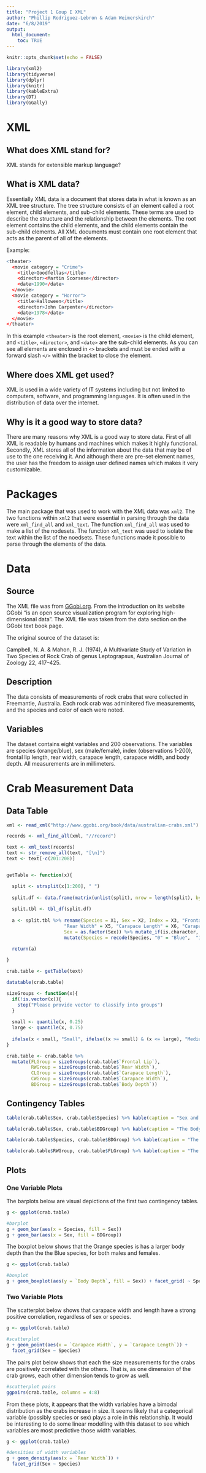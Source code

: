 ---
title: "Project 1 Goup E XML"
author: "Phillip Rodriguez-Lebron & Adam Weimerskirch"
date: "6/8/2019"
output:
  html_document:
    toc: TRUE
---

```{r setup, include=FALSE}
knitr::opts_chunk$set(echo = FALSE)
```

```{r libraries, message = FALSE, warning = FALSE}

library(xml2)
library(tidyverse)
library(dplyr)
library(knitr)
library(kableExtra)
library(DT)
library(GGally)

```

# XML

## What does XML stand for?

XML stands for extensible markup language?

## What is XML data?

Essentially XML data is a document that stores data in what is known as an XML tree structure. The tree structure consists of an element called a root element, child elements, and sub-child elements. These terms are used to describe the structure and the relationship between the elements. The root element contains the child elements, and the child elements contain the sub-child elements. All XML documents must contain one root element that acts as the parent of all of the elements. 

Example: 

```{r, echo = TRUE, eval = FALSE}

<theater>
  <movie category = "Crime">
    <title>Goodfellas</title>
    <director><Martin Scorsese</director>
    <date>1990</date>
  </movie>
  <movie category = "Horror">
    <title>Halloween</title>
    <director>John Carpenter</director>
    <date>1978</date>
  </movie>
</theater>

```

In this example `<theater>` is the root element, `<movie>` is the child element, and `<title>`, `<director>`, and `<date>` are the sub-child elements. As you can see all elements are enclosed in `<>` brackets and must be ended with a forward slash `</>` within the bracket to close the element.  

## Where does XML get used?

XML is used in a wide variety of IT systems including but not limited to computers, software, and programming languages. It is often used in the distribution of data over the internet.  

## Why is it a good way to store data?

There are many reasons why XML is a good way to store data. First of all XML is readable by humans and machines which makes it highly functional. Secondly, XML stores all of the information about the data that may be of use to the one receiving it. And although there are pre-set element names, the user has the freedom to assign user defined names which makes it very customizable.  

# Packages

The main package that was used to work with the XML data was `xml2`. The two functions within `xml2` that were essential in parsing through the data were `xml_find_all` and `xml_text`. The function `xml_find_all` was used to make a list of the nodesets. The function `xml_text` was used to isolate the text within the list of the noedsets. These functions made it possible to parse through the elements of the data.  

# Data

## Source

The XML file was from [GGobi.org](http://www.ggobi.org/book/). From the introduction on its website GGobi "is an open source visualization program for exploring high-dimensional data". The XML file was taken from the data section on the GGobi text book page.  

The original source of the dataset is:

Campbell, N. A. & Mahon, R. J. (1974), A Multivariate Study of Variation in Two Species of Rock Crab of genus Leptograpsus, Australian Journal of Zoology 22, 417–425.

## Description

The data consists of measurements of rock crabs that were collected in Freemantle, Australia. Each rock crab was adminitered five measurements, and the species and color of each were noted.

## Variables

The dataset contains eight variables and 200 observations. The variables are species (orange/blue), sex (male/female),  index (observations 1-200), frontal lip length, rear width, carapace length, carapace width, and body depth. All measurements are in millimeters.


# Crab Measurement Data

## Data Table

```{r dataset table}

xml <- read_xml("http://www.ggobi.org/book/data/australian-crabs.xml")

records <- xml_find_all(xml, "//record")

text <- xml_text(records)
text <- str_remove_all(text, "[\n]")
text <- text[-c(201:208)]


getTable <- function(x){

  split <- strsplit(x[1:200], " ")
  
  split.df <- data.frame(matrix(unlist(split), nrow = length(split), byrow = TRUE),                   stringsAsFactors = FALSE)
  
  split.tbl <- tbl_df(split.df)
  
  a <- split.tbl %>% rename(Species = X1, Sex = X2, Index = X3, "Frontal Lip" = X4,
                     "Rear Width" = X5, "Carapace Length" = X6, "Carapace Width" = X7,                       "Body Depth" = X8) %>% mutate(Species = as.factor(Species), 
                     Sex = as.factor(Sex)) %>% mutate_if(is.character, as.numeric) %>%
                     mutate(Species = recode(Species, "0" = "Blue",  "1" = "Orange")) %>%  mutate(Sex = recode(Sex, "0" = "Male", "1" = "Female"))
  
  return(a)

}

crab.table <- getTable(text)

datatable(crab.table)

```

```{r sizeGroups}

sizeGroups <- function(x){
  if(!is.vector(x)){
    stop("Please provide vector to classify into groups")
  }
  
  small <- quantile(x, 0.25)
  large <- quantile(x, 0.75)
  
  ifelse(x < small, "Small", ifelse((x >= small) & (x <= large), "Medium", "Large"))
}

crab.table <- crab.table %>%
  mutate(FLGroup = sizeGroups(crab.table$`Frontal Lip`),
         RWGroup = sizeGroups(crab.table$`Rear Width`),
         CLGroup = sizeGroups(crab.table$`Carapace Length`),
         CWGroup = sizeGroups(crab.table$`Carapace Width`),
         BDGroup = sizeGroups(crab.table$`Body Depth`))
```

## Contingency Tables

```{r contingency table}

table(crab.table$Sex, crab.table$Species) %>% kable(caption = "Sex and Species of Crabs") %>% kable_styling()

table(crab.table$Sex, crab.table$BDGroup) %>% kable(caption = "The Body Depth of Crabs by Sex") %>% kable_styling()

table(crab.table$Species, crab.table$BDGroup) %>% kable(caption = "The Body Depth of Crabs by Species") %>% kable_styling()

table(crab.table$RWGroup, crab.table$FLGroup) %>% kable(caption = "The Frontal Lip of Crabs by Rear Width") %>% kable_styling()

```

## Plots

### One Variable Plots

The barplots below are visual depictions of the first two contingency tables.

```{r bar}
g <- ggplot(crab.table)

#barplot
g + geom_bar(aes(x = Species, fill = Sex))
g + geom_bar(aes(x = Sex, fill = BDGroup))
```

The boxplot below shows that the Orange species is has a larger body depth than the the Blue species, for both males and females. 

```{r box}
g <- ggplot(crab.table)

#boxplot
g + geom_boxplot(aes(y = `Body Depth`, fill = Sex)) + facet_grid( ~ Species)
```

### Two Variable Plots

The scatterplot below shows that carapace width and length have a strong positive correlation, regardless of sex or species.

```{r scatter}
g <- ggplot(crab.table)

#scatterplot
g + geom_point(aes(x = `Carapace Width`, y = `Carapace Length`)) + 
  facet_grid(Sex ~ Species)
```

The pairs plot below shows that each the size measurements for the crabs are positively correlated with the others.  That is, as one dimension of the crab grows, each other dimension tends to grow as well.

```{r pairs, message = FALSE}
#scatterplot pairs
ggpairs(crab.table, columns = 4:8)

```

From these plots, it appears that the width variables have a bimodal distribution as the crabs increase in size.  It seems likely that a categorical variable (possibly species or sex) plays a role in this relationship.  It would be interesting to do some linear modelling with this dataset to see which variables are most predictive those width variables.

```{r density}
g <- ggplot(crab.table)

#densities of width variables
g + geom_density(aes(x = `Rear Width`)) +
  facet_grid(Sex ~ Species)
```